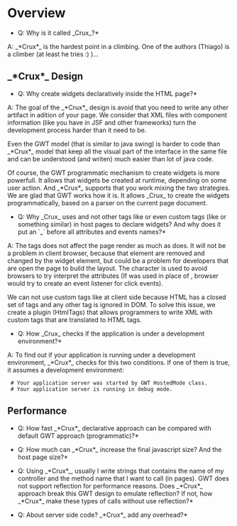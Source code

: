 =Overview=

*Q: Why is it called _Crux_?*

A: _*Crux*_ is the hardest point in a climbing. One of the authors (Thiago) is a climber (at least he tries :) )... 

==_*Crux*_ Design==
*Q: Why create widgets declaratively inside the HTML page?*

A: The goal of the _*Crux*_ design is avoid that you need to write any other artifact in adition of your page.
We consider that XML files with component information (like you have in JSF and other frameworks) turn the development process harder than it need to be. 

Even the GWT model (that is similar to java swing) is harder to code than _*Crux*_ model that keep all the visual part of the interface in the same file and can be understood (and writen) much easier than lot of java code.  

Of course, the GWT programmatic mechanism to create widgets is more powerfull. It allows that widgets be created at runtime, depending on some user action. And _*Crux*_ supports that you work mixing the two strategies. We are glad that GWT works how it is. It allows _Crux_ to create the widgets programmatically, based on a parser on the current page document. 

*Q: Why _Crux_ uses {{{<span>}}} and not other tags like {{{<div>}}} or even custom tags (like {{{<grid>}}} or something similar) in host pages to declare widgets? And why does it put an `_` before all attributes and events names?*

A: 
The {{{<span>}}} tags does not affect the page render as much as {{{<div>}}} does. It will not be a problem in client browser, because that element are removed and changed by the widget element, but could be a problem for developers that are open the page to build the layout. The {{{_}}} character is used to avoid browsers to try interpret the attributes (If {{{onclick}}} was used in place of {{{_onclick}}}, browser would try to create an event listener for click events).

We can not use custom tags like {{{grid}}} at client side because HTML has a closed set of tags and any other tag is ignored in DOM. To solve this issue, we create a plugin (HtmlTags) that allows programmers to write XML with custom tags that are translated to HTML tags.

*Q: How _Crux_ checks if the application is under a development environment?*

A: To find out if your application is running under a development environment, _*Crux*_ checks for this two conditions. If one of them is true, it assumes a development environment:
  # Your application server was started by GWT HostedMode class.
  # Your application server is running in debug mode.



==Performance==
*Q: How fast _*Crux*_ declarative approach can be compared with default GWT approach (programmatic)?*

*Q: How much can _*Crux*_ increase the final javascript size? And the host page size?*

*Q: Using _*Crux*_, usually I write strings that contains the name of my controller and the method name that I want to call (in pages). GWT does not support reflection for performance reasons. Does _*Crux*_ approach break this GWT design to emulate reflection? If not, how _*Crux*_ make these types of calls without use reflection?*

*Q: About server side code? _*Crux*_ add any overhead?*




